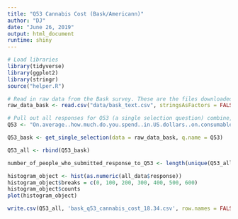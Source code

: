 ```yaml
---
title: "Q53 Cannabis Cost (Bask/Americann)"
author: "DJ"
date: "June 26, 2019"
output: html_document
runtime: shiny
---
```


```r
# Load libraries
library(tidyverse)
library(ggplot2)
library(stringr)
source("helper.R")
```

```r
# Read in raw data from the Bask survey. These are the files downloaded from survey monkey saved as a .csv
raw_data_bask <- read.csv("data/bask_text.csv", stringsAsFactors = FALSE)
```

```r
# Pull out all responses for Q53 (a single selection question) combine, then determine 'question n'
Q53 <- "On.average..how.much.do.you.spend..in.US.dollars..on.consumable.cannabis.products.per.week."

Q53_bask <- get_single_selection(data = raw_data_bask, q.name = Q53)

Q53_all <- rbind(Q53_bask)

number_of_people_who_submitted_response_to_Q53 <- length(unique(Q53_all$id))
```

```r
histogram_object <- hist(as.numeric(all_data$response))
histogram_object$breaks = c(0, 100, 200, 300, 400, 500, 600)
histogram_object$counts
plot(histogram_object)
```

```r
write.csv(Q53_all, 'bask_q53_cannabis_cost_18.34.csv', row.names = FALSE)
```